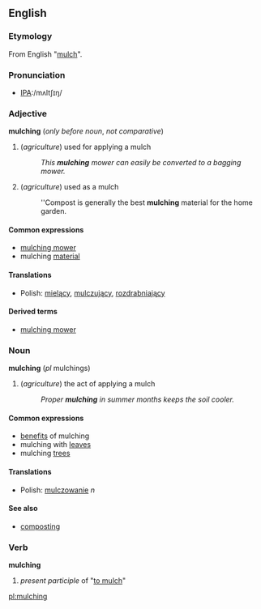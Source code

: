 ==English==

===Etymology===
From English "[[mulch]]".

===Pronunciation===
*[[Pronunciation guide|IPA]]:/mʌltʃɪŋ/

===Adjective===
'''mulching''' (''only before noun'', ''not comparative'')
#  (''agriculture'') used for applying a mulch
#: ''This '''mulching''' mower can easily be converted to a bagging mower.''
# (''agriculture'') used as a mulch
#: ''Compost is generally the best '''mulching''' material for the home garden.

====Common expressions====
*[[mulching mower]]
*mulching [[material]]

====Translations====
*Polish: [[mielący]], [[mulczujący]], [[rozdrabniający]]

====Derived terms====
*[[mulching mower]]

===Noun===
'''mulching''' (''pl'' mulchings)
# (''agriculture'') the act of applying a mulch
#: ''Proper '''mulching''' in summer months keeps the soil cooler.''

====Common expressions====
*[[benefit]]s of mulching
*mulching with [[leaf|leaves]]
*mulching [[tree]]s

====Translations====
*Polish: [[mulczowanie]] ''n''

====See also====
*[[composting]]

===Verb===
'''mulching'''
# ''present participle'' of "[[mulch|to mulch]]"

[[pl:mulching]]